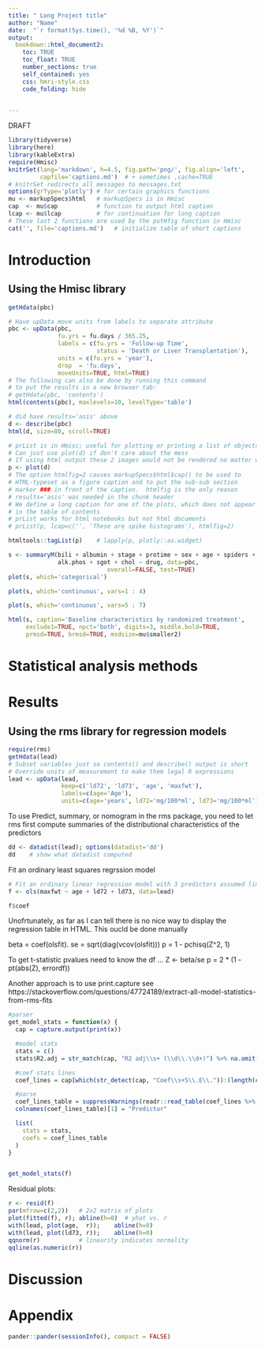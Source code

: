 ```yaml
---
title: " Long Project title"
author: "Name"
date:  "`r format(Sys.time(), '%d %B, %Y')`"
output:
  bookdown::html_document2: 
    toc: TRUE
    toc_float: TRUE
    number_sections: true
    self_contained: yes
    css: hmri-style.css
    code_folding: hide  
    

---
```


<script>
  $(document).ready(function() {
    $('#TOC').parent().prepend('<div id=\"nav_logo\"><img src=\"hmri.png"></div>');
  });
</script>

<style>
#nav_logo {
  width: 90%;
  margin-top: 20px;
}
</style>


<div class="watermark">DRAFT</div>




```r

library(tidyverse)
library(here)
library(kableExtra)
require(Hmisc)
knitrSet(lang='markdown', h=4.5, fig.path='png/', fig.align='left',
         capfile='captions.md')  # + sometimes ,cache=TRUE
# knitrSet redirects all messages to messages.txt
options(grType='plotly') # for certain graphics functions
mu <- markupSpecs$html   # markupSpecs is in Hmisc
cap  <- mu$cap           # function to output html caption
lcap <- mu$lcap          # for continuation for long caption
# These last 2 functions are used by the putHfig function in Hmisc
cat('', file='captions.md')   # initialize table of short captions

```




# Introduction



## Using the Hmisc library

```r
getHdata(pbc)

# Have upData move units from labels to separate attribute
pbc <- upData(pbc,
              fu.yrs = fu.days / 365.25,
              labels = c(fu.yrs = 'Follow-up Time',
                         status = 'Death or Liver Transplantation'),
              units = c(fu.yrs = 'year'),
              drop  = 'fu.days',
              moveUnits=TRUE, html=TRUE)
# The following can also be done by running this command
# to put the results in a new browser tab:
# getHdata(pbc, 'contents')
html(contents(pbc), maxlevels=10, levelType='table')
```


```r
# did have results='asis' above
d <- describe(pbc)
html(d, size=80, scroll=TRUE)

# prList is in Hmisc; useful for plotting or printing a list of objects
# Can just use plot(d) if don't care about the mess
# If using html output these 2 images would not be rendered no matter what
p <- plot(d)
# The option htmlfig=2 causes markupSpecs$html$cap() to be used to
# HTML-typeset as a figure caption and to put the sub-sub section
# marker ### in front of the caption.  htmlfig is the only reason
# results='asis' was needed in the chunk header
# We define a long caption for one of the plots, which does not appear
# in the table of contents
# prList works for html notebooks but not html documents
# prList(p, lcap=c('', 'These are spike histograms'), htmlfig=2)
```


```r
htmltools::tagList(p)    # lapply(p, plotly::as.widget)
```



```r
s <- summaryM(bili + albumin + stage + protime + sex + age + spiders +
              alk.phos + sgot + chol ~ drug, data=pbc,
							overall=FALSE, test=TRUE)
plot(s, which='categorical')
```


```r
plot(s, which='continuous', vars=1 : 4)
```

```r
plot(s, which='continuous', vars=5 : 7)
```

```r
html(s, caption='Baseline characteristics by randomized treatment',
     exclude1=TRUE, npct='both', digits=3, middle.bold=TRUE,
     prmsd=TRUE, brmsd=TRUE, msdsize=mu$smaller2)
```
# Statistical analysis methods


# Results


## Using the rms library for regression models

```r
require(rms)
getHdata(lead)
# Subset variables just so contents() and describe() output is short
# Override units of measurement to make them legal R expressions
lead <- upData(lead,
               keep=c('ld72', 'ld73', 'age', 'maxfwt'),
               labels=c(age='Age'),
               units=c(age='years', ld72='mg/100*ml', ld73='mg/100*ml'))


```


To use Predict, summary, or nomogram in the rms package, you need to let rms first compute summaries of the distributional characteristics of the predictors

```r
dd <- datadist(lead); options(datadist='dd')
dd    # show what datadist computed
```


Fit an ordinary least squares regrssion model

```r
# Fit an ordinary linear regression model with 3 predictors assumed linear
f <- ols(maxfwt ~ age + ld72 + ld73, data=lead)

f$coef
```


Unofrtunately, as far as I can tell there is no nice way to display the
regression table in HTML. This oucld be done manually

beta = coef(olsfit).
se =  sqrt(diag(vcov(olsfit)))
p = 1 - pchisq(Z^2, 1)  

To get t-statistic pvalues need to know the df ...
Z <- beta/se
p = 2 * (1 - pt(abs(Z), errordf))


Another approach is to use print.capture see https://stackoverflow.com/questions/47724189/extract-all-model-statistics-from-rms-fits


```r
#parser
get_model_stats = function(x) {
  cap = capture.output(print(x))

  #model stats
  stats = c()
  stats$R2.adj = str_match(cap, "R2 adj\\s+ (\\d\\.\\d+)") %>% na.omit() %>% .[, 2] %>% as.numeric()

  #coef stats lines
  coef_lines = cap[which(str_detect(cap, "Coef\\s+S\\.E\\.")):(length(cap) - 1)]

  #parse
  coef_lines_table = suppressWarnings(readr::read_table(coef_lines %>% stringr::str_c(collapse = "\n")))
  colnames(coef_lines_table)[1] = "Predictor"

  list(
    stats = stats,
    coefs = coef_lines_table
  )
}


get_model_stats(f)
```


Residual plots:

```r
r <- resid(f)
par(mfrow=c(2,2))   # 2x2 matrix of plots
plot(fitted(f), r); abline(h=0)  # yhat vs. r
with(lead, plot(age,  r));    abline(h=0)
with(lead, plot(ld73, r));    abline(h=0)
qqnorm(r)           # linearity indicates normality
qqline(as.numeric(r))
```




# Discussion



# Appendix

```r

pander::pander(sessionInfo(), compact = FALSE)

```




